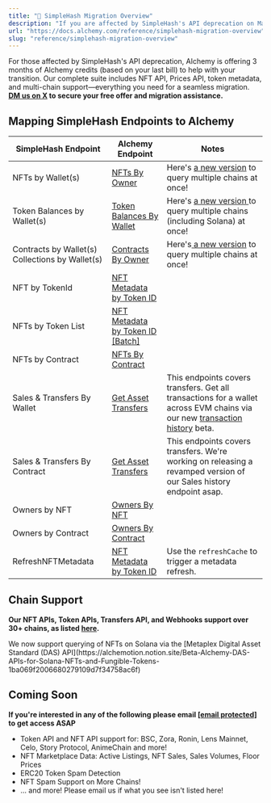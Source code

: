 ```yaml
---
title: "🛬 SimpleHash Migration Overview"
description: "If you are affected by SimpleHash's API deprecation on March 27, please see the resources below."
url: "https://docs.alchemy.com/reference/simplehash-migration-overview"
slug: "reference/simplehash-migration-overview"
---
```



For those affected by SimpleHash's API deprecation, Alchemy is offering 3 months of Alchemy credits (based on your last bill) to help with your transition. Our complete suite includes NFT API, Prices API, token metadata, and multi-chain support—everything you need for a seamless migration. **[DM us on X](https://x.com/Alchemy) to secure your free offer and migration assistance.**

<Check />

## Mapping SimpleHash Endpoints to Alchemy

| SimpleHash Endpoint                             | Alchemy Endpoint                                                        | Notes                                                                                                                                                                       |
| ----------------------------------------------- | ----------------------------------------------------------------------- | --------------------------------------------------------------------------------------------------------------------------------------------------------------------------- |
| NFTs by Wallet(s)                               | [NFTs By Owner](/reference/getnftsforowner-v3)                          | Here's [a new version](https://alchemyenterprisegroup.readme.io/reference/get-nfts-by-address) to query multiple chains at once!                                            |
| Token Balances by Wallet(s)                     | [Token Balances By Wallet](/reference/alchemy-gettokenbalances)         | Here's [a new version ](/reference/get-token-balances-by-address)to query multiple chains (including Solana) at once!                                                       |
| Contracts by Wallet(s) Collections by Wallet(s) | [Contracts By Owner](/reference/getcontractsforowner-v3)                | Here's[ a new version](/reference/get-nft-contracts-by-address) to query multiple chains at once!                                                                           |
| NFT by TokenId                                  | [NFT Metadata by Token ID](/reference/getnftmetadata-v3)                |                                                                                                                                                                             |
| NFTs by Token List                              | [NFT Metadata by Token ID \[Batch\]](/reference/getnftmetadatabatch-v3) |                                                                                                                                                                             |
| NFTs by Contract                                | [NFTs By Contract](/reference/getnftsforcontract-v3)                    |                                                                                                                                                                             |
| Sales & Transfers By Wallet                     | [Get Asset Transfers](/reference/alchemy-getassettransfers)             | This endpoints covers transfers. Get all transactions for a wallet across EVM chains via our new [transaction history](/reference/get-transaction-history-by-address) beta. |
| Sales & Transfers By Contract                   | [Get Asset Transfers](/reference/alchemy-getassettransfers)             | This endpoints covers transfers. We're working on releasing a revamped version of our Sales history endpoint asap.                                                          |
| Owners by NFT                                   | [Owners By NFT](/reference/getownersfornft-v3)                          |                                                                                                                                                                             |
| Owners by Contract                              | [Owners By Contract](/reference/getownersforcontract-v3)                |                                                                                                                                                                             |
| RefreshNFTMetadata                              | [NFT Metadata by Token ID](/reference/getnftmetadata-v3)                | Use the `refreshCache` to trigger a metadata refresh.                                                                                                                       |

## Chain Support

**Our NFT APIs, Token APIs, Transfers API, and Webhooks support over 30+ chains, as listed [here](https://dashboard.alchemy.com/chains).**

<Info>
  We now support querying of NFTs on Solana via the [Metaplex Digital Asset Standard (DAS) API](https://alchemotion.notion.site/Beta-Alchemy-DAS-APIs-for-Solana-NFTs-and-Fungible-Tokens-1ba069f2006680279109d7f34758ac6f)
</Info>

## Coming Soon

**If you're interested in any of the following please email [\[email protected\]](/cdn-cgi/l/email-protection#f89c998c99d58b9d8a8e919b9d8bd5888a979c8d9b8cb899949b909d9581d69b9795) to get access ASAP**

* Token API and NFT API support for: BSC, Zora, Ronin, Lens Mainnet, Celo, Story Protocol, AnimeChain and more!
* NFT Marketplace Data: Active Listings, NFT Sales, Sales Volumes, Floor Prices
* ERC20 Token Spam Detection
* NFT Spam Support on More Chains!
* ... and more! Please email us if what you see isn't listed here!
